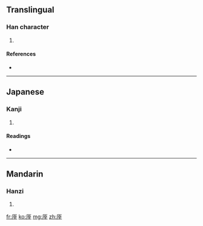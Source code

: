 ==Translingual==

===Han character===
{{Han char|rn=27|rad=厂|as=07|sn=9|four=7124<sub>1</sub>|canj=一卜廿十 (MYTJ)}}

# {{defn|Han}}

====References====
* {{Han ref|kx=0161.200|dkj=02943|dj=0368.010|hdz=10073.050|uh=5397|ud=21399|bh=CDF6|bd=52726}}

----

==Japanese==

===Kanji===
{{ja-kanji|grade=|rs=厂07}}

# {{defn|Japanese}}

====Readings====
* {{ja-readings|on=[[てい]] (tei), [[だい]] (dai)|kun=}}

----

==Mandarin==

===Hanzi===
{{cmn-hanzi|pin=[[tí]] ([[ti2]]), [[yuàn]] ([[yuan4]])|wg=t'i<sup>2</sup>, yüan<sup>4</sup>}}

# {{defn|Mandarin}}

[[fr:厗]]
[[ko:厗]]
[[mg:厗]]
[[zh:厗]]